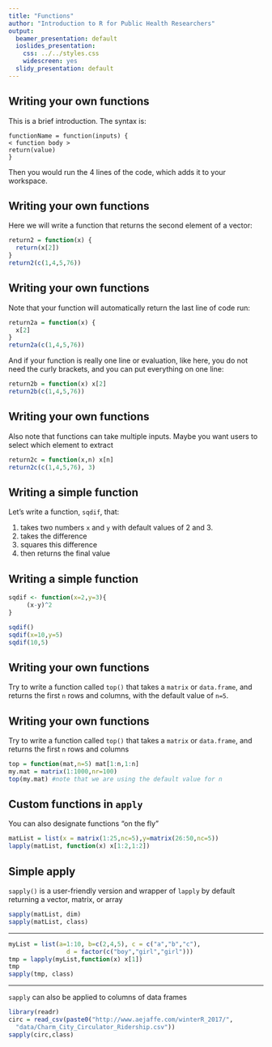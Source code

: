 ```yaml
---
title: "Functions"
author: "Introduction to R for Public Health Researchers"
output:
  beamer_presentation: default
  ioslides_presentation:
    css: ../../styles.css
    widescreen: yes
  slidy_presentation: default
---
```


## Writing your own functions

This is a brief introduction. The syntax is:

```
functionName = function(inputs) {
< function body >
return(value)
}
```

Then you would run the 4 lines of the code, which adds it to your workspace.

## Writing your own functions

Here we will write a function that returns the second element of a vector:

```r
return2 = function(x) {
  return(x[2])
}
return2(c(1,4,5,76))
```

## Writing your own functions

Note that your function will automatically return the last line of code run:

```r
return2a = function(x) {
  x[2]
}
return2a(c(1,4,5,76))
```

And if your function is really one line or evaluation, like here, you do not need the curly brackets, and you can put everything on one line:

```r
return2b = function(x) x[2]
return2b(c(1,4,5,76))
```

## Writing your own functions

Also note that functions can take multiple inputs. Maybe you want users to select which element to extract

```r
return2c = function(x,n) x[n]
return2c(c(1,4,5,76), 3)
```

## Writing a simple function

Let's write a function, `sqdif`, that:

1. takes two numbers `x` and `y` with default values of 2 and 3.
2. takes the difference
3. squares this difference
4. then returns the final value 

## Writing a simple function

```r
sqdif <- function(x=2,y=3){
     (x-y)^2
}

sqdif()
sqdif(x=10,y=5)
sqdif(10,5)
```

## Writing your own functions

Try to write a function called `top()` that takes a `matrix` or `data.frame`, and returns the first `n` rows and columns, with the default value of `n=5`.

## Writing your own functions

Try to write a function called `top()` that takes a `matrix` or `data.frame`, and returns the first `n` rows and columns

```r
top = function(mat,n=5) mat[1:n,1:n]
my.mat = matrix(1:1000,nr=100) 
top(my.mat) #note that we are using the default value for n 
```

## Custom functions in `apply`

You can also designate functions "on the fly"
```r
matList = list(x = matrix(1:25,nc=5),y=matrix(26:50,nc=5))
lapply(matList, function(x) x[1:2,1:2])
```

## Simple apply 

`sapply()` is a user-friendly version and wrapper of `lapply` by default returning a vector, matrix, or array

```r
sapply(matList, dim)
sapply(matList, class)
```

---

```r
myList = list(a=1:10, b=c(2,4,5), c = c("a","b","c"),
                d = factor(c("boy","girl","girl")))
tmp = lapply(myList,function(x) x[1])
tmp
sapply(tmp, class)
```

---

`sapply` can also be applied to columns of data frames

```r
library(readr)
circ = read_csv(paste0("http://www.aejaffe.com/winterR_2017/",
  "data/Charm_City_Circulator_Ridership.csv"))
sapply(circ,class)
```
